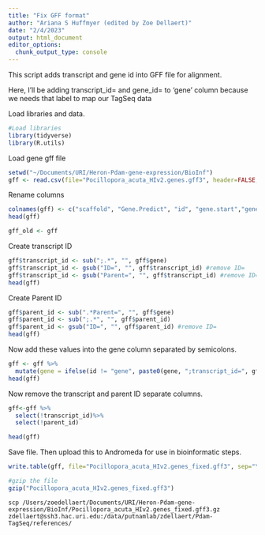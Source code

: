 ```yaml
---
title: "Fix GFF format"
author: "Ariana S Huffmyer (edited by Zoe Dellaert)"
date: "2/4/2023"
output: html_document
editor_options: 
  chunk_output_type: console
---
```

This script adds transcript and gene id into GFF file for alignment.  

Here, I'll be adding transcript_id= and gene_id= to 'gene' column because we needs that label to map our TagSeq data  

Load libraries and data. 
```r
#Load libraries
library(tidyverse)
library(R.utils)
```

Load  gene gff file

```r
setwd("~/Documents/URI/Heron-Pdam-gene-expression/BioInf")
gff <- read.csv(file="Pocillopora_acuta_HIv2.genes.gff3", header=FALSE, sep="\t") 
```

Rename columns 

```r
colnames(gff) <- c("scaffold", "Gene.Predict", "id", "gene.start","gene.stop", "pos1", "pos2","pos3", "gene")
head(gff)

gff_old <- gff
```

Create transcript ID  
```r
gff$transcript_id <- sub(";.*", "", gff$gene)
gff$transcript_id <- gsub("ID=", "", gff$transcript_id) #remove ID= 
gff$transcript_id <- gsub("Parent=", "", gff$transcript_id) #remove ID= 
head(gff)
```

Create Parent ID 
```r
gff$parent_id <- sub(".*Parent=", "", gff$gene)
gff$parent_id <- sub(";.*", "", gff$parent_id)
gff$parent_id <- gsub("ID=", "", gff$parent_id) #remove ID= 
head(gff)
```

Now add these values into the gene column separated by semicolons.  

```r
gff <- gff %>% 
  mutate(gene = ifelse(id != "gene", paste0(gene, ";transcript_id=", gff$transcript_id, ";gene_id=", gff$parent_id),  paste0(gene)))
head(gff)
```

Now remove the transcript and parent ID separate columns.  

```r
gff<-gff %>%
  select(!transcript_id)%>%
  select(!parent_id)

head(gff)
```

Save file. Then upload this to Andromeda for use in bioinformatic steps.  

```r
write.table(gff, file="Pocillopora_acuta_HIv2.genes_fixed.gff3", sep="\t", col.names = FALSE, row.names=FALSE, quote=FALSE)

#gzip the file 
gzip("Pocillopora_acuta_HIv2.genes_fixed.gff3")
```

`scp /Users/zoedellaert/Documents/URI/Heron-Pdam-gene-expression/BioInf/Pocillopora_acuta_HIv2.genes_fixed.gff3.gz zdellaert@ssh3.hac.uri.edu:/data/putnamlab/zdellaert/Pdam-TagSeq/references/`